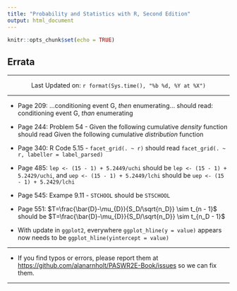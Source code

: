 ```yaml
---
title: "Probability and Statistics with R, Second Edition"
output: html_document
---
```


```r
knitr::opts_chunk$set(echo = TRUE)
```

## Errata

--------------------

<center> Last Updated on: `r format(Sys.time(), "%b %d, %Y at %X")` </center>

--------------------

* Page 209: ...conditioning event G, *then* enumerating... should read: conditioning event G, *than* enumerating  

* Page 244: Problem 54 - Given the following cumulative *density* function should read Given the following cumulative *distribution* function

* Page 340: R Code 5.15 - `facet_grid(. ~ r)` should read `facet_grid(. ~ r, labeller = label_parsed)`

* Page 485: `lep <- (15 - 1) + 5.2449/uchi` should be `lep <- (15 - 1) + 5.2429/uchi`, and
`uep <- (15 - 1) + 5.2449/lchi` should be `uep <- (15 - 1) + 5.2429/lchi`

* Page 545: Exampe 9.11 - `STCHOOL` should be `STSCHOOL`

* Page 551: $T=\frac{\bar{D}-\mu_{D}}{S_D/\sqrt{n_D}} \sim t_{n - 1}$ should be $T=\frac{\bar{D}-\mu_{D}}{S_D/\sqrt{n_D}} \sim t_{n_D - 1}$

* With update in `ggplot2`, everywhere `ggplot_hline(y = value)` appears now needs to be `ggplot_hline(yintercept = value)`

-------------------

* If you find typos or errors, please report them at [https://github.com/alanarnholt/PASWR2E-Book/issues](https://github.com/alanarnholt/PASWR2E-Book/issues) so we can fix them.

-------------------